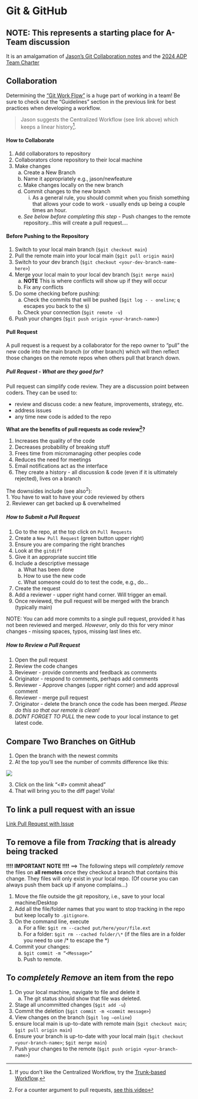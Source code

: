 # Git & GitHub

## NOTE: This represents a starting place for A-Team discussion
It is an amalgamation of [Jason's Git Collaboration notes](https://docs.google.com/document/d/1lcchh6ggKS5-Sf7G3zwyRz1AA_XVxb7rc8Id_k5GEOo/edit#heading=h.k1i0lpeyjkx) and the [2024 ADP Team Charter](https://docs.google.com/document/d/1spu2uv0KmV2_aW64qwe2pJndPrSeHNEj1Utzi_lLpjU/edit#heading=h.84v7rojjdy4y)

## Collaboration

Determining the ["Git Work Flow"](https://www.atlassian.com/git/tutorials/comparing-workflows) is a huge part of working in a team! Be sure to check out the "Guidelines" section in the previous link for best practices when developing a workflow.

> Jason suggests the Centralized Workflow (see link above) which keeps a linear history[^1].


[^1]:If you don't like the Centralized Workflow, try the [Trunk-based Workflow](https://www.atlassian.com/continuous-delivery/continuous-integration/trunk-based-development).

#### How to Collaborate
1. Add collaborators to repository    
2. Collaborators clone repository to their local machine    
3. Make changes    
    a. Create a New Branch    
    b. Name it appropriately e.g., jason/newfeature    
    c. Make changes locally on the new branch    
    d. Commit changes to the new branch    
        i. As a general rule, you should commit when you finish something that allows your code to work - usually ends up being a couple times an hour.    
    e. *See below before completing this step* - Push changes to the remote repository...this will create a pull request....    

#### Before Pushing to the Repository
1. Switch to your local main branch (`$git checkout main`)    
2. Pull the remote main into your local main (`$git pull origin main`)    
3. Switch to your dev branch (`$git checkout <your-dev-branch-name-here>`)    
4. Merge your local main to your local dev branch (`$git merge main`)    
    a. **NOTE** This is where conflicts will show up if they will occur    
    b. Fix any conflicts
5. Do some checking before pushing:    
    a. Check the commits that will be pushed (`$git log - - oneline`; `q` escapes you back to the `$`)    
    b. Check your connection (`$git remote -v`)    
6. Push your changes (`$git push origin <your-branch-name>`)

#### Pull Request
A pull request is a request by a collaborator for the repo owner to "pull" the new code into the main branch (or other branch) which will then reflect those changes on the remote repos when others pull that branch down.

##### Pull Request - What are they good for?
Pull request can simplify code review.  They are a discussion point between coders. They can be used to:    

- review and discuss code: a new feature, improvements, strategy, etc.
- address issues
- any time new code is added to the repo

**What are the benefits of pull requests as code review[^2]?**    

1. Increases the quality of the code
2. Decreases probability of breaking stuff 
3. Frees time from micromanaging other peoples code
4. Reduces the need for meetings
5. Email notifications act as the interface
6. They create a history - all discussion & code (even if it is ultimately rejected), lives on a branch

The downsides include (see also^2^):    
1. You have to wait to have your code reviewed by others    
2. Reviewer can get backed up & overwhelmed

[^2]: For a counter argument to pull requests, [see this video](https://youtu.be/ASOSEiJCyEM?t=275)

##### How to Submit a Pull Request

1. Go to the repo, at the top click on `Pull Requests`    
2. Create a `New Pull Request` (green button upper right)    
3. Ensure you are comparing the right branches    
4. Look at the `gitdiff`    
5. Give it an appropriate succint title    
6. Include a descriptive message    
    a. What has been done    
    b. How to use the new code    
    c. What someone could do to test the code, e.g., do...    
7. Create the request    
8. Add a reviewer - upper right hand corner. Will trigger an email.    
9. Once reviewed, the pull request will be merged with the branch (typically main)

NOTE: You can add more commits to a single pull request, provided it has not been reviewed and merged. *However*, only do this for very minor changes - missing spaces, typos, missing last lines etc.

##### How to Review a Pull Request
1. Open the pull request    
2. Review the code changes    
3. Reviewer - provide comments and feedback as comments    
4. Originator - respond to comments, perhaps add comments    
5. Reviewer - Approve changes (upper right corner) and add approval comment    
6. Reviewer - merge pull request    
7. Originator -  delete the branch once the code has been merged. *Please do this so that our remote is clean!*    
8. *DONT FORGET TO PULL* the new code to your local instance to get latest code.

## Compare Two Branches on GitHub 
1. Open the branch with the newest commits
2. At the top you’ll see the number of commits difference like this:

![](_img/github_compare_2_branches.png)

3. Click on the link “\<\#\> commit ahead”
4. That will bring you to the diff page! Voila!

## To link a pull request with an issue

[Link Pull Request with Issue](https://docs.github.com/en/issues/tracking-your-work-with-issues/linking-a-pull-request-to-an-issue)

## To remove a file from *Tracking* that is already being tracked
**!!!! IMPORTANT NOTE !!!!** ==> The following steps will *completely remove* the files on **all remotes** once they checkout a branch that contains this change. They files will only exist in your local repo. (Of course you can always push them back up if anyone complains...)

1. Move the file outside the git repository, i.e., save to your local machine/Desktop    
2. Add all the file/folder names that you want to stop tracking in the repo but keep locally to `.gitignore`.    
3. On the command line, execute    
    a. For a file: `$git rm --cached put/here/your/file.ext`    
    b. For a folder: `$git rm --cached folder/\*` (if the files are in a folder you need to use /\* to escape the *)    
4. Commit your changes:    
    a. `$git commit -m “<Message>”`    
    b. Push to remote.    
  
## To *completely Remove* an item from the repo
1. On your local machine, navigate to file and delete it    
    a. The git status should show that file was deleted.    
2. Stage all uncommitted changes (`$git add -u`)    
3. Commit the deletion (`$git commit -m <commit message>`)    
4. View changes on the branch (`$git log –online`)    
5. ensure local main is up-to-date with remote main (`$git checkout main`; `$git pull origin main`)    
6. Ensure your branch is up-to-date with your local main (`$git checkout <your-branch-name>`; `$git merge main`)    
7. Push your changes to the remote (`$git push origin <your-branch-name>`)
